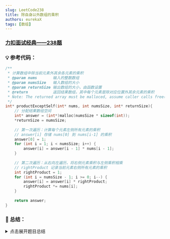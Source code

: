```yaml
---
slug: LeetCode238
title: 除自身以外数组的乘积
authors: eurekaX
tags: [数组]
---
```



### <B2>[力扣面试经典——238题](https://leetcode.cn/problems/product-of-array-except-self/description/?envType=study-plan-v2&envId=top-interview-150 "力扣")</B2>

<!-- truncate -->


### 💡 参考代码：

```c
/**
 * 计算数组中除当前元素外其余各元素的乘积
 * @param nums       输入的整数数组
 * @param numsSize   输入数组的大小
 * @param returnSize 输出数组的大小，由函数设置
 * @return           返回结果数组，其中每个元素是除对应位置外其余元素的乘积
 * Note: The returned array must be malloced, assume caller calls free().
 */
int* productExceptSelf(int* nums, int numsSize, int* returnSize){
    // 分配结果数组空间
    int* answer = (int*)malloc(numsSize * sizeof(int));
    *returnSize = numsSize;
    
    // 第一次遍历：计算每个元素左侧所有元素的乘积
    // answer[i] 存储 nums[0] 到 nums[i-1] 的乘积
    answer[0] = 1;
    for (int i = 1; i < numsSize; i++) {
        answer[i] = answer[i - 1] * nums[i - 1];
    }
    
    // 第二次遍历：从右向左遍历，将右侧元素乘积与左侧乘积相乘
    // rightProduct 记录当前元素右侧所有元素的乘积
    int rightProduct = 1;
    for (int i = numsSize - 1; i >= 0; i--) {
        answer[i] = answer[i] * rightProduct;
        rightProduct *= nums[i];
    }
    
    return answer;
}
```

### 📖 总结：

<details>
<summary>点击展开题目总结</summary>
# 🤔 除自身以外数组的乘积

---

## 1️⃣ 题目核心信息

🎯 **功能描述**：计算数组中除当前元素外其余各元素的乘积，不使用除法并在O(n)时间复杂度内完成

📥 **输入输出**：
- **输入**：`nums`整数数组，`numsSize`数组长度
- **输出**：返回新数组，其中每个元素是除对应位置外其余元素的乘积

---

## 2️⃣ 实现原理

💡 **核心思路**：利用前缀乘积和后缀乘积的思想，将每个位置的结果分解为左侧元素乘积与右侧元素乘积的乘积

📋 **实现步骤**：
1. 第一次遍历从左到右，计算每个位置左侧所有元素的乘积并存储
2. 初始化右侧乘积变量为1
3. 第二次遍历从右到左，将每个位置的左侧乘积与右侧乘积相乘
4. 在遍历过程中动态更新右侧乘积值

---

## 3️⃣ 关键点解析

### 🎯 代码技巧
- 利用输出数组存储左侧乘积，节省额外空间
- 使用单变量跟踪右侧乘积，避免额外数组存储
- 两次单层循环实现O(n)时间复杂度

## 4️⃣ 使用场景

### ✅ 适用情况：
- 需要计算数组元素间乘积关系的场景
- 不能使用除法运算的情况
- 对空间复杂度有严格要求的场景

### ⚠️ 前提条件：
- 输入数组至少包含两个元素
- 数组中元素的前缀和后缀乘积在32位整数范围内

## 5️⃣ 复杂度分析

- ⏱️ 时间复杂度：O(n)，需要遍历数组两次

- 💾 空间复杂度：O(1)，不考虑输出数组的情况下只使用常数额外空间

## 6️⃣ 注意事项

### 🚩 边界情况：
- 数组中包含0元素的情况
- 数组长度为2的最小情况
- 正负数混合的情况

### 💥 易错点：
- 忘记设置returnSize参数
- 混淆左侧乘积和右侧乘积的计算方向
- 内存分配后忘记检查是否成功
</details>
